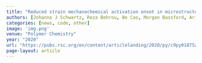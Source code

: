 ```yaml
---
title: "Reduced strain mechanochemical activation onset in microstructured materials"
authors: [Johanna J Schwartz, Reza Behrou, Bo Cao, Morgan Bassford, Ariana Mendible, Courtney Shaeffer, Andrew J Boydston, Nicholas Boechler]
categories: [news, code, other]
image: 'img.png'
venue: "Polymer Chemistry"
year: "2020"
url: "https://pubs.rsc.org/en/content/articlelanding/2020/py/c9py01875a/unauth"
page-layout: article
---
```

